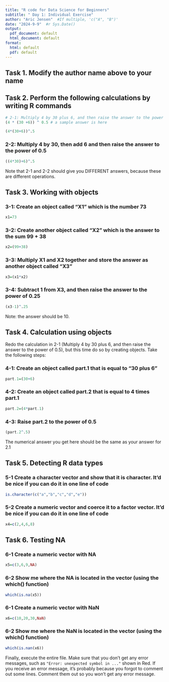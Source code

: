 ```yaml
---
title: "R code for Data Science for Beginners"
subtitle: " Day 1: Individual Exercise"
author: "Aric Jensen"  #If multiple, 'c("A", "B")'
date: "2024-9-9"  #r Sys.Date()
output:
  pdf_document: default
  html_document: default
format: 
  html: default
  pdf: default
---
```


## Task 1. Modify the author name above to your name

## Task 2. Perform the following calculations by writing R commands

```r
# 2-1: Multiply 4 by 30 plus 6, and then raise the answer to the power of 0.5
(4 * (30 +6)) ^ 0.5 # a sample answer is here
```

```r
(4*(30+6))^.5
```

### 2-2: Multiply 4 by 30, then add 6 and then raise the answer to the power of 0.5

```r
((4*30)+6)^.5
```
Note that 2-1 and 2-2 should give you DIFFERENT answers, because these are different operations.

## Task 3. Working with objects

### 3-1: Create an object called "X1" which is the number 73
```r
x1=73
```
### 3-2: Create another object called "X2" which is the answer to the sum 99 + 38
```r
x2=(99+38)
```
### 3-3: Multiply X1 and X2 together and store the answer as another object called "X3"
```r
x3=(x1*x2)
```
### 3-4: Subtract 1 from X3, and then raise the answer to the power of 0.25
```r
(x3-1)^.25
```
Note: the answer should be 10.

## Task 4. Calculation using objects

Redo the calculation in 2-1 (Multiply 4 by 30 plus 6, and then raise the answer to the power of 0.5), but this time do so by creating objects. Take the following steps:

### 4-1: Create an object called part.1 that is equal to "30 plus 6"


```r
part.1=(30+6)
```

### 4-2: Create an object called part.2 that is equal to 4 times part.1
```r
part.2=(4*part.1)
```
### 4-3: Raise part.2 to the power of 0.5
```r
(part.2^.5)
```
The numerical answer you get here should be the same as your answer for 2.1

## Task 5. Detecting R data types

### 5-1 Create a character vector and show that it is character. It'd be nice if you can do it in one line of code
```r
is.character(c("a","b","c","d","e"))
```
### 5-2 Create a numeric vector and coerce it to a factor vector. It'd be nice if you can do it in one line of code
```r
x4=c(2,4,6,8)
```
## Task 6. Testing NA

### 6-1 Create a numeric vector with NA
```r
x5=c(3,6,9,NA)
```
### 6-2 Show me where the NA is located in the vector (using the which() function)
```r
which(is.na(x5))
```
### 6-1 Create a numeric vector with NaN
```r
x6=c(10,20,30,NaN)
```
### 6-2 Show me where the NaN is located in the vector (using the which() function)
```r
which(is.nan(x6))
```
Finally, execute the entire file. Make sure that you don't get any error messages, such as `"Error: unexpected symbol in ..."` shown in Red. If you receive an error message, it's probably because you forgot to comment out some lines. Comment them out so you won't get any error message.
